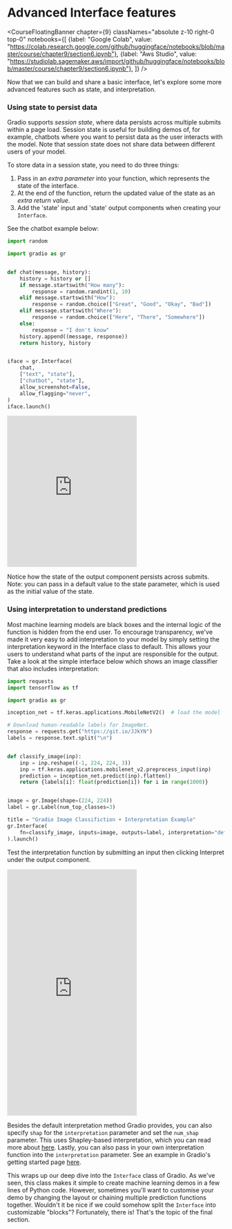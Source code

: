 # Advanced Interface features

<CourseFloatingBanner chapter={9}
  classNames="absolute z-10 right-0 top-0"
  notebooks={[
    {label: "Google Colab", value: "https://colab.research.google.com/github/huggingface/notebooks/blob/master/course/chapter9/section6.ipynb"},
    {label: "Aws Studio", value: "https://studiolab.sagemaker.aws/import/github/huggingface/notebooks/blob/master/course/chapter9/section6.ipynb"},
]} />

Now that we can build and share a basic interface, let's explore some more advanced features such as state, and interpretation.

### Using state to persist data

Gradio supports *session state*, where data persists across multiple submits within a
page load. Session state is useful for building demos of, for example, chatbots where you want to
persist data as the user interacts with the model. Note that session state does not share data between different users of your model.

To store data in a session state, you need to do three things:

1. Pass in an *extra parameter* into your function, which represents the state of the interface.
1. At the end of the function, return the updated value of the state as an *extra return value*.
1. Add the 'state' input and 'state' output components when creating your `Interface`.

See the chatbot example below:

```py
import random

import gradio as gr


def chat(message, history):
    history = history or []
    if message.startswith("How many"):
        response = random.randint(1, 10)
    elif message.startswith("How"):
        response = random.choice(["Great", "Good", "Okay", "Bad"])
    elif message.startswith("Where"):
        response = random.choice(["Here", "There", "Somewhere"])
    else:
        response = "I don't know"
    history.append((message, response))
    return history, history


iface = gr.Interface(
    chat,
    ["text", "state"],
    ["chatbot", "state"],
    allow_screenshot=False,
    allow_flagging="never",
)
iface.launch()
```

<iframe src="https://hf.space/gradioiframe/course-demos/Chatbot-Demo/+" frameBorder="0" height="350" title="Gradio app" class="container p-0 flex-grow space-iframe" allow="accelerometer; ambient-light-sensor; autoplay; battery; camera; document-domain; encrypted-media; fullscreen; geolocation; gyroscope; layout-animations; legacy-image-formats; magnetometer; microphone; midi; oversized-images; payment; picture-in-picture; publickey-credentials-get; sync-xhr; usb; vr ; wake-lock; xr-spatial-tracking" sandbox="allow-forms allow-modals allow-popups allow-popups-to-escape-sandbox allow-same-origin allow-scripts allow-downloads"></iframe>

Notice how the state of the output component persists across submits.
Note: you can pass in a default value to the state parameter,
which is used as the initial value of the state.

### Using interpretation to understand predictions

Most machine learning models are black boxes and the internal logic of the function is hidden from the end user. To encourage transparency, we've made it very easy to add interpretation to your model by simply setting the interpretation keyword in the Interface class to default. This allows your users to understand what parts of the input are responsible for the output. Take a look at the simple interface below which shows an image classifier that also includes interpretation:

```py
import requests
import tensorflow as tf

import gradio as gr

inception_net = tf.keras.applications.MobileNetV2()  # load the model

# Download human-readable labels for ImageNet.
response = requests.get("https://git.io/JJkYN")
labels = response.text.split("\n")


def classify_image(inp):
    inp = inp.reshape((-1, 224, 224, 3))
    inp = tf.keras.applications.mobilenet_v2.preprocess_input(inp)
    prediction = inception_net.predict(inp).flatten()
    return {labels[i]: float(prediction[i]) for i in range(1000)}


image = gr.Image(shape=(224, 224))
label = gr.Label(num_top_classes=3)

title = "Gradio Image Classifiction + Interpretation Example"
gr.Interface(
    fn=classify_image, inputs=image, outputs=label, interpretation="default", title=title
).launch()
```

Test the interpretation function by submitting an input then clicking Interpret under the output component.

<iframe src="https://hf.space/gradioiframe/course-demos/gradio-image-interpretation/+" frameBorder="0" height="570" title="Gradio app" class="container p-0 flex-grow space-iframe" allow="accelerometer; ambient-light-sensor; autoplay; battery; camera; document-domain; encrypted-media; fullscreen; geolocation; gyroscope; layout-animations; legacy-image-formats; magnetometer; microphone; midi; oversized-images; payment; picture-in-picture; publickey-credentials-get; sync-xhr; usb; vr ; wake-lock; xr-spatial-tracking" sandbox="allow-forms allow-modals allow-popups allow-popups-to-escape-sandbox allow-same-origin allow-scripts allow-downloads"></iframe>

Besides the default interpretation method Gradio provides, you can also specify `shap` for the `interpretation` parameter and set the `num_shap` parameter. This uses Shapley-based interpretation, which you can read more about [here](https://christophm.github.io/interpretable-ml-book/shap.html).
Lastly, you can also pass in your own interpretation function into the `interpretation` parameter. See an example in Gradio's getting started page [here](https://gradio.app/getting_started/).

This wraps up our deep dive into the `Interface` class of Gradio. As we've seen, this class makes it simple to create machine learning demos in a few lines of Python code. However, sometimes you'll want to customise your demo by changing the layout or chaining multiple prediction functions together. Wouldn't it be nice if we could somehow split the `Interface` into customizable "blocks"? Fortunately, there is! That's the topic of the final section.
